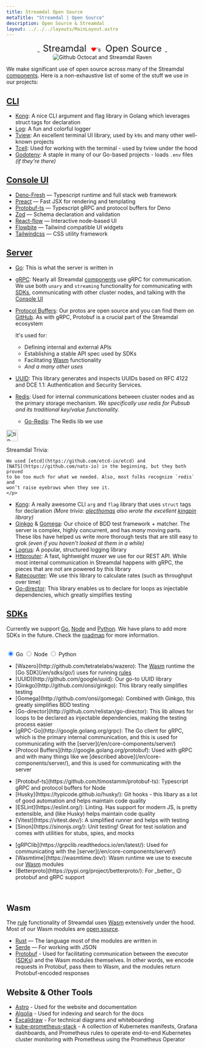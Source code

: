 ```yaml
---
title: Streamdal Open Source
metaTitle: "Streamdal | Open Source"
description: Open Source & Streamdal
layout: ../../../layouts/MainLayout.astro
---
```



<Changes />

<center>_<span class="yhighlight" style="border-radius: 5px; padding: 4px 8px 4px 8px; font-size: 24px;">Streamdal</span> <span style="color: red;">❤️</span>'s <span class="phighlight" style="border-radius: 5px; padding: 4px 8px 4px 8px; font-size: 24px;">Open Source</span>_</center>
<center><img src={opensource} alt="Github Octocat and Streamdal Raven" style="border-radius: 5px;" /></center>

We make significant use of open source across many of the Streamdal 
[components](/en/core-components/overview/). Here is a non-exhaustive list of 
some of the stuff we use in our projects:

## [CLI](/en/what-is-streamdal/#cli) 


- [Kong](http://github.com/alecthomas/kong): A nice CLI argument and flag library in Golang which leverages struct tags for declaration
- [Log](http://github.com/charmbracelet/log): A fun and colorful logger 
- [Tview](http://github.com/rivo/tview): An excellent terminal UI library, used by `k9s` and many other well-known projects
- [Tcell](http://github.com/gdamore/tcell/): Used for working with the terminal - used by tview under the hood
- [Godotenv](http://github.com/joho/godotenv): A staple in many of our Go-based projects - loads `.env` files _(if they’re there)_

## [Console UI](/en/core-components/console-ui/)

- [Deno-Fresh](https://github.com/denoland/fresh) — Typescript runtime and full stack web framework
- [Preact](https://github.com/preactjs/preact) — Fast JSX for rendering and templating
- [Protobuf-ts](https://github.com/timostamm/protobuf-ts) — Typescript gRPC and protocol buffers for Deno
- [Zod](https://github.com/colinhacks/zod) — Schema declaration and validation
- [React-flow](https://github.com/wbkd/react-flow) — Interactive node-based UI
- [Flowbite](https://github.com/themesberg/flowbite) — Tailwind compatible UI widgets
- [Tailwindcss](https://github.com/tailwindlabs/tailwindcss) — CSS utility framework

## [Server](/en/core-components/server/)

- [Go](https://go.dev/): This is what the server is written in
    
- [gRPC](https://pkg.go.dev/google.golang.org/grpc): Nearly all Streamdal [components](/en/core-components/overview/) use gRPC for communication. We use both `unary` and `streaming` functionality for communicating with [SDKs](/en/core-components/sdk/), communicating with other cluster nodes, and talking with the [Console UI](/en/core-components/console-ui/)
- [Protocol Buffers](https://protobuf.dev/): Our protos are open source and you can find them on [GitHub](https://github.com/streamdal/streamdal/tree/main/libs/protos). As with gRPC, Protobuf is a crucial part of the Streamdal ecosystem

    It's used for:
    - Defining internal and external APIs
    - Establishing a stable API spec used by SDKs
    - Facilitating <a href="/en/resources-support/glossary/#wasm" class="pkeyword">Wasm</a> functionality
    - _And a many other uses_
- [UUID](https://github.com/google/uuid): This library generates and inspects UUIDs based on RFC 4122 and DCE 1.1: Authentication and Security Services.
- [Redis](https://redis.io): Used for internal communications between cluster nodes and as the primary storage mechanism. _We specifically use redis for Pubsub and its traditional key/value functionality._
    - [Go-Redis](https://github.com/redis/go-redis): The Redis lib we use

<Notification type="tip">
  <img src={tip} alt="tip" width="30px" height="30px" />
  <div class="prose-md prose-p:my-2 prose-a:text-purple-dark prose-a:underline">
    <p>
    Streamdal Trivia: 
    
    We used [etcd](https://github.com/etcd-io/etcd) and 
    [NATS](https://github.com/nats-io) in the beginning, but they both proved 
    to be too much for what we needed. Also, most folks recognize `redis` and 
    won’t raise eyebrows when they see it.
    </p>
  </div>
</Notification>

- [Kong](https://github.com/alecthomas/kong): A really awesome CLI `arg` and `flag` library that uses `struct` tags for declaration 
_(More trivia: [alecthomas](https://github.com/alecthomas) also wrote the excellent [kingpin](https://github.com/alecthomas/kingpin) library)_
- [Ginkgo](https://github.com/onsi/ginkgo) & [Gomega](https://github.com/onsi/gomega): Our choice of BDD test framework + matcher. The server is complex, highly concurrent, and has _many_ moving parts. These libs have helped us write more thorough tests that are still easy to grok  _(even if you haven’t looked at them in a while)_
- [Logrus](https://github.com/sirupsen/logrus):  A popular, structured logging library
- [Httprouter](https://github.com/julienschmidt/httprouter): A fast, lightweight muxer we use for our REST API. While most internal communication in Streamdal happens with gRPC, the pieces that are not are powered by this library
- [Ratecounter](https://github.com/paulbellamy/ratecounter): We use this library to calculate rates (such as throughput over time)
- [Go-director](https://github.com/relistan/go-director): This library enables us to declare for loops as injectable dependencies, which greatly simplifies testing

## [SDKs](/en/core-components/sdk/)

Currently we support [Go](/en/sdks/go/), [Node](/en/sdks/node/) and 
[Python](/en/sdks/python/). We have plans to add more 
SDKs in the future. Check the 
[roadmap](https://github.com/orgs/streamdal/projects/1) for more information.

<br />


<div class="pc-tabx w-full max-w-2xl m-0">
  <input checked id="tab1" type="radio" name="pct" class="hidden peer/tab1" />
  <label
    for="tab1"
    class="font-medium text-sm leading-7 float-left py-4 px-6 border-b-2 border-purple-divider mb--4 text-white peer-checked/tab1:border-b-4 peer-checked/tab1:border-purple-bright peer-checked/tab1:font-bold"
  >
    Go
  </label>
  <input id="tab2" type="radio" name="pct" class="hidden peer/tab2" />
  <label
    for="tab2"
    class="font-medium text-sm leading-7 float-left py-4 px-6 border-b-2 border-purple-divider mb--4 text-white peer-checked/tab2:border-b-4 peer-checked/tab2:border-purple-bright peer-checked/tab2:font-bold"
  >
    Node
  </label>
  <input id="tab3" type="radio" name="pct" class="hidden peer/tab3" />
  <label
    for="tab3"
    class="font-medium text-sm leading-7 float-left py-4 px-6 border-b-2 border-purple-divider mb--4 text-white peer-checked/tab3:border-b-4 peer-checked/tab3:border-purple-bright peer-checked/tab3:font-bold"
  >
    Python
  </label>
  <div class="hidden peer-checked/tab1:block clear-both p-5 w-full">
    <p>
        <ul>
            <li>[Wazero](http://github.com/tetratelabs/wazero): The <a href="/en/resources-support/glossary/#wasm" class="pkeyword">Wasm</a> runtime the [Go SDK](/en/sdks/go/) uses for running <a href="/en/resources-support/glossary/#rule-or-step" class="pkeyword">rules</a></li>
            <li>[UUID](http://github.com/google/uuid): Our go-to UUID library</li>
            <li>[Ginkgo](http://github.com/onsi/ginkgo): This library really simplifies testing</li>
            <li>[Gomega](http://github.com/onsi/gomega): Combined with Ginkgo, this greatly simplifies BDD testing</li>
            <li>[Go-director](http://github.com/relistan/go-director): This lib allows for loops to be declared as injectable dependencies, making the testing process easier</li>
            <li>[gRPC-Go](http://google.golang.org/grpc):  The Go client for gRPC, which is the primary internal communication, and this is used for communicating with the [server](/en/core-components/server/)</li>
            <li>[Protocol Buffers](http://google.golang.org/protobuf):  Used with gRPC and with many things like we [described above](/en/core-components/server/), and this is used for communicating with the server</li>
        </ul>
    </p>
  </div>
  <div class="hidden peer-checked/tab2:block clear-both p-5 w-full">
    <p>
        <ul>
        <li>[Protobuf-ts](https://github.com/timostamm/protobuf-ts): Typescript gRPC and protocol buffers for Node</li>
        <li>[Husky](https://typicode.github.io/husky/): Git hooks - this libary as a lot of good automation and helps maintain code quality</li>
        <li>[ESLint](https://eslint.org/): Linting. Has support for modern JS, is pretty extensible, and (like Husky) helps maintain code quality</li>
        <li>[Vitest](https://vitest.dev/): A simplified runner and helps with testing</li>
        <li>[Sinon](https://sinonjs.org/): Unit testing! Great for test isolation and comes with utilities for stubs, spies, and mocks</li>
        </ul>
    </p>
  </div>
  <div class="hidden peer-checked/tab3:block clear-both p-5 w-full">
    <p>
        <ul>
            <li>[gRPClib](https://grpclib.readthedocs.io/en/latest/): Used for communicating with the [server](/en/core-components/server/)</li>
            <li>[Wasmtime](https://wasmtime.dev/): Wasm runtime we use to execute our <a href="/en/resources-support/glossary/#wasm" class="pkeyword">Wasm</a> modules</li>
            <li>[Betterproto](https://pypi.org/project/betterproto/): For _better_  😉 protobuf and gRPC support</li>
        </ul>
    </p>
  </div>
</div>

<br />

## <span class="pkeyword">Wasm</span>
The 
<a href="/en/resources-support/glossary/#rule-or-step" class="pkeyword">rule</a> 
functionality of Streamdal uses 
<a href="/en/resources-support/glossary/#wasm" class="pkeyword">Wasm</a> 
extensively under the hood. Most of our Wasm modules are 
[open source](https://github.com/streamdal/streamdal/tree/main/libs/wasm).

- [Rust](https://www.rust-lang.org/) — The language most of the modules are written in
- [Serde](https://serde.rs/) — For working with JSON
- [Protobuf](https://protobuf.dev/) - Used for facilitating communication between the executor ([SDKs](/en/core-components/sdk/)) and the Wasm modules themselves. In other words, we encode requests in Protobuf, pass them to Wasm, and the modules return Protobuf-encoded responses

## Website & Other Tools
- [Astro](https://astro.build/) - Used for the website and documentation
- [Algolia](https://www.algolia.com/) - Used for indexing and search for the docs
- [Excalidraw](https://excalidraw.com/) - For technical diagrams and whiteboarding
- [kube-prometheus-stack](https://github.com/prometheus-community/helm-charts/tree/main/charts/kube-prometheus-stack) - 
A collection of Kubernetes manifests, Grafana dashboards, and Prometheus rules 
to operate end-to-end Kubernetes cluster monitoring with Prometheus using the 
Prometheus Operator